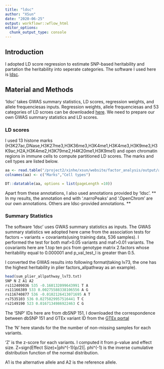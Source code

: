```yaml
---
title: "ldsc"
author: "XSun"
date: "2020-06-25"
output: workflowr::wflow_html
editor_options:
  chunk_output_type: console
---
```


## Introduction

I adopted LD score regression to estimate SNP-based heritability and partation the heritability into seperate categories. The software I used here is [ldsc](https://github.com/bulik/ldsc).


## Material and Methods

'ldsc' takes GWAS summary statistics, LD scores, regression weights, and allele frequenciesas inputs. Regression weights, allele frequenciesas and 53 categories of LD scroes can be downloaded [here](https://data.broadinstitute.org/alkesgroup/LDSCORE/). We need to prepare our own GWAS summary statistics and LD scores.


### LD scores

I used 13 histone marks (H3K27ac,DNase,H3K27me3,H3K36me3,H3K4me1,H3K4me3,H3K9me3,H3K9ac,H2A,H3K4me2,H3K79me2,H4K20me1,H3K9me1) and open chromatin regions in immune cells to compute partitioned LD scores. The marks and cell types are listed below.


```r
aa <- read.table("/project2/xinhe/xsun/website/factor_analysis/output/annot_list_2col.txt", header = F)
colnames(aa) <- c("Marks","Cell types")

DT::datatable(aa, options = list(pageLength =10))
```

Apart from these annotations, I also used annotations provided by 'ldsc'. ** In my results, the annotation end with '.narroPeaks' and '.OpenChrom' are our own annotations. Others are ldsc-provided annotations. **

### Summary Statistics 

The software 'ldsc' uses GWAS summary statistics as inputs. The GWAS summary statistics we adopted here came from the association tests for factors ~ variants + covariants(using training data, 536 samples). I performed the test for both maf>0.05 variants and maf>0.01 variants. The covariants here are 1.top ten pcs from genotype matrix 2.factors whose heritability equal to 0.000001 and p_val_test_l is greater than 0.5.

I converted the GWAS results into following format(taking lv73, the one has the highest heritability in plier factors_allpathway as an example).


```r
head(sum_plier_allpathway_lv73.txt)
SNP N Z A1 A2
rs112409036 535 -0.160132099643991 T A
rs11166389 533 0.00275588338106556 A G
rs116740877 536 -0.0102126413071695 A T
rs7535103 536 0.0275829957516441 T C
rs2149190 523 0.0167134986922463 C G
```
      

The 'SNP' IDs here are from dbSNP 151, I downloaded the correspondence between dbSNP 151 and GTEx variant ID from the [GTEx portal](https://storage.googleapis.com/gtex_analysis_v8/reference/GTEx_Analysis_2017-06-05_v8_WholeGenomeSeq_838Indiv_Analysis_Freeze.lookup_table.txt.gz)

The 'N' here stands for the the number of non-missing samples for each variants.

'Z' is the z-score for each variants. I computed it from p-value and effect size. 
Z=sign(Effect Size)×|phi^(-1)(p/2)|.  phi^(-1) is the inverse cumulative distribution function of the normal distribution.

A1 is the alternative allele and A2 is the reference allele.
